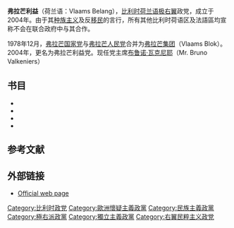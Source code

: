 {{Infobox political party
| country=比利時
| name=弗拉芒利益
| native_name=Vlaams Belang
| party_logo=
| colorcode = {{Party meta/color/弗拉芒利益}}
| leader=[[布魯諾·瓦克尼耶|布魯諾·瓦克尼耶]]
| foundation=2004年11月14日
| ideology=[[弗拉芒運動|弗拉芒民族主義]]<ref name=gw>{{Cite book|url=http://books.google.com/books?id=AR1TpY1wcCMC&dq|title=Belgium|first=George|last=Wingfield|year=2008|publisher=Infobase Publishing|isbn=9780791096703|page=104|access-date=2011-12-18|archive-date=2014-07-07|archive-url=https://web.archive.org/web/20140707073452/http://books.google.com/books?id=AR1TpY1wcCMC&dq|dead-url=no}}</ref><ref name="Nordsieck">{{cite web|first=Wolfram|last=Nordsieck|url=http://www.parties-and-elections.eu/flanders.html|title=Flanders/Belgium|website=Parties and Elections in Europe|date=2019|accessdate=2019-05-30|archive-date=2019-08-31|archive-url=https://web.archive.org/web/20190831153543/http://www.parties-and-elections.eu/flanders.html|dead-url=no}}</ref><br>[[分離主義|分離主義]]<ref name=gw/><ref name="Nordsieck"/><br>[[民族保守主義|民族保守主義]]<ref name=wt>{{Cite book|url=http://books.google.com/books?id=6pE8N38FE78C&q|title=Western Europe 2008|first=Wayne C.|last=Thompson|year=2008|publisher=Stryker Post Pubns|isbn=9781887985987|page=201}}</ref><br>[[社会保守主义|社会保守主义]]<ref>{{cite book|title=Nationalism and Social Policy|page=196|year=2008|first=Daniel|last=Bèland|publisher=[[Oxford_University_Press|Oxford University Press]]}}</ref><br>[[歐洲懷疑主義|歐洲懷疑主義]]<ref>[https://euobserver.com/eu-elections/123886 Belgians' pride in EU role quells euroscepticism] {{Wayback|url=https://euobserver.com/eu-elections/123886 |date=20170802083256 }}. EUobserver. Published 6 May 2014. Retrieved 22 May 2017.</ref><br>[[右翼民粹主義|右翼民粹主義]]<ref name="Nordsieck"/><ref name="Bieling2015">{{cite book|author=Hans-Jürgen Bieling|chapter=Uneven development and 'European crisis constitutionalism', or the reasons for and conditions of a 'passive revolution in trouble'|editor1=Johannes Jäger|editor2=Elisabeth Springler|title=Asymmetric Crisis in Europe and Possible Futures: Critical Political Economy and Post-Keynesian Perspectives|url=https://books.google.com/books?id=JJsGCAAAQBAJ&pg=PA110|year=2015|publisher=Routledge|isbn=978-1-317-65298-4|page=110|access-date=2020-05-25|archive-date=2016-06-10|archive-url=https://web.archive.org/web/20160610102537/https://books.google.com/books?id=JJsGCAAAQBAJ&pg=PA110|dead-url=no}}</ref>
| predecessor=[[弗拉芒集團|弗拉芒集團]]
| position  =  [[右翼|右翼]]<ref>[https://books.google.co.uk/books?id=ywJdBAAAQBAJ&pg=PA145&lpg=PA145&dq=Right-wing+Flemish+Interest&source=bl&ots=8hUY4tBhgb&sig=AJ8-_1MesQBAQopBeitUKKHvYxY&hl=en&sa=X&ved=0ahUKEwiY9sKgnO3QAhWOM1AKHXrNBzM4ChDoAQhXMAg#v=onepage&q&f=false Political Geography] {{Wayback|url=https://books.google.co.uk/books?id=ywJdBAAAQBAJ&pg=PA145&lpg=PA145&dq=Right-wing+Flemish+Interest&source=bl&ots=8hUY4tBhgb&sig=AJ8-_1MesQBAQopBeitUKKHvYxY&hl=en&sa=X&ved=0ahUKEwiY9sKgnO3QAhWOM1AKHXrNBzM4ChDoAQhXMAg#v=onepage&q&f=false |date=20161220185644 }}<br />p.145<br />Google Books.<br />Authors - Joe Painter and Alex Jeffery.<br />Published by Sage in Los Angeles, United States.<br />First published in 2009.</ref>至[[极右翼|极右翼]]<ref>
*{{Cite book |first=David |last=Art |title=Inside the Radical Right: The Development of Anti-Immigrant Parties in Western Europe |url=https://archive.org/details/insideradicalrig00artd |publisher=Cambridge University Press |year=2011 |pages=[https://archive.org/details/insideradicalrig00artd/page/n117 106]–107}}
*{{Cite book |first1=Hilde |last1=Coffé |first2=Jeroen |last2=Dewulf |title=Wavering between Radical and Moderate: The Discourse of the Vlaams Belang in Flanders (Belgium) |work=Doublespeak: The Rhetoric of the Far Right since 1945 |publisher=ibidem |year=2014 |pages=162–163}}
*{{Cite book |first=William M. |last=Downs |title=Political Extremism in Democracies: Combating Intolerance |publisher=Palgrave Macmillan |year=2012 |pages=6, 85}}
*{{Cite journal |first=Jan |last=Erk |title=From Vlaams Blok to Vlaams Belang: The Belgian Far-Right Renames Itself |journal=West European Politics |volume=28 |issue=3 |year=2005 |pages=493–502 |doi=10.1080/01402380500085681}}
*{{Cite book |first=Paul |last=Hainsworth |title=The Extreme Right in Western Europe |url=https://archive.org/details/extremerightwest00hain |publisher=Routledge |year=2008 |page=[https://archive.org/details/extremerightwest00hain/page/n18 6]}}
*{{Cite book |first=Jérôme |last=Jamin |title=Extreme-Right Discourse in Belgium: A Comparative Regional Approach |work=Mapping the Extreme Right in Contemporary Europe: From Local to Transnational |publisher=Routledge |year=2012 |page=68}}
*{{Cite book |first=Janet |last=Laible |title='Back to the Future' with Vlaams Belang? Flemish Nationalism as a Modernizing Project in a Post-Modern European Union |work=Multiplicity of Nationalism in Contemporary Europe |publisher=Lexington Books |year=2010 |pages=136, 142}}
*{{Cite book |first=Johan |last=Leman |title='Flemish Interest' (VB) and Islamophobia: Political, legal and judicial dealings |work=From the Far Right to the Mainstream: Islamophobia in Party Politics and the Media |publisher=Campus Verlag |year=2012 |pages=69–90}}
*{{Cite book |first=Roland |last=Vogt |title=Belgium: A Nation-State without a National Identity? |work=European National Identities: Elements, Transitions, Conflicts |publisher=Transaction |year=2014 |page=14}}</ref>
| europarl=[[无所属议员|無所屬]]
| youth_wing=Vlaams Belang Jongeren
| colours=黃色、黑色
| names={{Tsl|en|Vlaams Blok|弗拉芒集團}}
| headquarters=Madouplein 8 bus 9<br>1210 Brussels
| website=[http://www.vlaamsbelang.org/ www.vlaamsbelang.org]
|seats1_title = [[比利時眾議院|眾議院]]
|seats1 = {{Infobox political party/seats|12|150|hex={{Party meta/color/弗拉芒利益}}}}
|seats2_title = [[比利時參議院|參議院]]
|seats2 = {{Infobox political party/seats|3|40|hex={{Party meta/color/弗拉芒利益}}}}
|seats3_title = [[弗拉芒議會|弗拉芒議會]]
|seats3 = {{Infobox political party/seats|20|124|hex={{Party meta/color/弗拉芒利益}}}}
|seats4_title = [[布鲁塞尔-首都大区议会|布鲁塞尔-首都大区议会]]
|seats4 = {{Infobox political party/seats|3|89|hex={{Party meta/color/弗拉芒利益}}}}
|seats5_title = [[歐洲議會|歐洲議會]]
|seats5 = {{Infobox political party/seats|2|22|hex={{Party meta/color/弗拉芒利益}}}}
}}
'''弗拉芒利益'''（荷兰语：Vlaams Belang），[[比利时|比利时]][[荷兰语|荷兰语]][[极右翼|极右翼]]政党，成立于2004年。由于其[[种族主义|种族主义]]及反[[移民|移民]]的言行，所有其他比利时荷语区及法語區均宣称不会在联合政府中与其合作。

1978年12月，[[弗拉芒国家党|弗拉芒国家党]]与[[弗拉芒人民党|弗拉芒人民党]]合并为[[弗拉芒集团|弗拉芒集团]]（Vlaams Blok）。2004年，更名为弗拉芒利益党。现任党主席[[布鲁诺·瓦克尼耶|布鲁诺·瓦克尼耶]]（Mr. Bruno Valkeniers）

==书目==
{{Refbegin}}
* {{cite journal|url=http://www.kuleuven.be/ep/viewpic.php?LAN=E&TABLE=EP&ID=914|title=The adaptation of the extreme right's discourse: the case of the Vlaams Blok|first=Hilde|last=Coffé|pages=205–230|year=2005|journal=Ethical Perspectives: Journal of the European Ethics Network 12|number=2|publisher=European Centre for Ethics, [[Katholieke_Universiteit_Leuven|Katholieke Universiteit Leuven]]|access-date=2019-10-18|archive-date=2012-02-29|archive-url=https://web.archive.org/web/20120229043533/http://www.kuleuven.be/ep/viewpic.php?LAN=E&TABLE=EP&ID=914|dead-url=no}}
* {{cite conference | last = De Winter | first = Lieven | date = July 2004 | editor = Casals, Xavier | title = The Vlaams Blok and the heritage of extreme-right flemish-nationalism | publisher = Sabadell University | conference = The extreme right in Europe, a many faceted reality | url = https://docs.google.com/viewer?a=v&q=cache:8kVmdIsPWCgJ:www.sabadelluniversitat.org/Cat/SBD%2520Universitat%2520%28Cat%29/documents/LDWinter-S4.pdf+Vlaams+Blok&hl=no&gl=no&pid=bl&srcid=ADGEESgmIm55keewIgzGjzaV_F2nnP2wFmTUHjGWhQbZPRJfHfoAXYLY1ETZHqD4XgVWaTt9FzngmprWFjOmEo1WK2QDYORqXIcrab_j8oyKGUEok-ZKG9nv2ABVkdpuN0cjWMu03N49&sig=AHIEtbQOznTFR0SDyIg4z3MJF3I55nT4Rg | access-date = 2020-10-09 | archive-date = 2017-02-06 | archive-url = https://web.archive.org/web/20170206083931/https://docs.google.com/viewer?a=v&q=cache%3A8kVmdIsPWCgJ%3Awww.sabadelluniversitat.org%2FCat%2FSBD%2520Universitat%2520%28Cat%29%2Fdocuments%2FLDWinter-S4.pdf+Vlaams+Blok&hl=no&gl=no&pid=bl&srcid=ADGEESgmIm55keewIgzGjzaV_F2nnP2wFmTUHjGWhQbZPRJfHfoAXYLY1ETZHqD4XgVWaTt9FzngmprWFjOmEo1WK2QDYORqXIcrab_j8oyKGUEok-ZKG9nv2ABVkdpuN0cjWMu03N49&sig=AHIEtbQOznTFR0SDyIg4z3MJF3I55nT4Rg | dead-url = no }}
* {{cite journal | last = Erik | first = Jan |date=May 2005 | title = From Vlaams Blok to Vlaams Belang: The Belgian Far-Right Renames Itself | journal = [[West_European_Politics|West European Politics]] | volume = 28 | issue = 3 | pages = 493–502 | doi = 10.1080/01402380500085681 }}
*{{Cite book|url=https://books.google.com/books?id=jXR5GzqvmyYC&dq=|title=Europe for the Europeans: the foreign and security policy of the populist radical right|chapter=Our Own People First in a Europe of Peoples: The International Policy of the Vlaams Blok|first1=Marc|last1=Swyngedouw|first2=Koen|last2=Abts|first3=Maarten|last3=Van Craaen|pages=81–102|editor-last=Liang|editor-first=Christina Schori|year=2007|publisher=Ashgate|isbn=978-0-7546-4851-2|access-date=2019-10-18|archive-date=2016-12-28|archive-url=https://web.archive.org/web/20161228234725/https://books.google.com/books?id=jXR5GzqvmyYC&dq=|dead-url=no}}
{{Refend}}

== 参考文献 ==
{{Reflist}}

==外部链接==
* [https://web.archive.org/web/20081021061304/http://www.vlaamsbelang.be/ Official web page]

{{比利時政黨}}

[[Category:比利时政党|Category:比利时政党]]
[[Category:歐洲懷疑主義政黨|Category:歐洲懷疑主義政黨]]
[[Category:民族主義政黨|Category:民族主義政黨]]
[[Category:極右派政黨|Category:極右派政黨]]
[[Category:獨立主義政黨|Category:獨立主義政黨]]
[[Category:右翼民粹主义政党|Category:右翼民粹主义政党]]